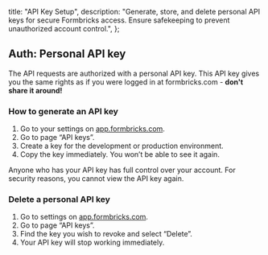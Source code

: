 
  title: "API Key Setup",
  description:
    "Generate, store, and delete personal API keys for secure Formbricks access. Ensure safekeeping to prevent unauthorized account control.",
};

## Auth: Personal API key

The API requests are authorized with a personal API key. This API key gives you the same rights as if you were logged in at formbricks.com - **don't share it around!**

### How to generate an API key

1. Go to your settings on [app.formbricks.com](https://app.formbricks.com/app/me/settings).
2. Go to page “API keys”.
3. Create a key for the development or production environment.
4. Copy the key immediately. You won’t be able to see it again.

<Callout title="Store API key safely" type="warning">
  Anyone who has your API key has full control over your account. For security reasons, you cannot view the
  API key again.
</Callout>

### Delete a personal API key

1. Go to settings on [app.formbricks.com](https://app.formbricks.com/app/me/settings).
2. Go to page “API keys”.
3. Find the key you wish to revoke and select “Delete”.
4. Your API key will stop working immediately.

